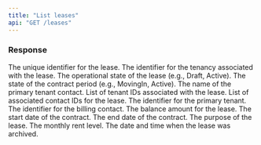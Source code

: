 ```yaml
---
title: "List leases"
api: "GET /leases"
---
```


### Response

<ResponseField name="id" type="string">
  The unique identifier for the lease.
</ResponseField>

<ResponseField name="tenancyId" type="string">
  The identifier for the tenancy associated with the lease.
</ResponseField>

<ResponseField name="operationalState" type="OperationalState">
  The operational state of the lease (e.g., Draft, Active).
</ResponseField>

<ResponseField name="contractPeriodState" type="ContractPeriodState (optional)">
  The state of the contract period (e.g., MovingIn, Active).
</ResponseField>

<ResponseField name="primaryTenantContactName" type="string (optional)">
  The name of the primary tenant contact.
</ResponseField>

<ResponseField name="tenantIds" type="Array of string">
  List of tenant IDs associated with the lease.
</ResponseField>

<ResponseField name="associatedContactIds" type="Array of string">
  List of associated contact IDs for the lease.
</ResponseField>

<ResponseField name="primaryTenantId" type="string (optional)">
  The identifier for the primary tenant.
</ResponseField>

<ResponseField name="billingContactId" type="string (optional)">
  The identifier for the billing contact.
</ResponseField>

<ResponseField name="balance" type="Money">
  The balance amount for the lease.
</ResponseField>

<ResponseField name="contractStart" type="LocalDate (optional)">
  The start date of the contract.
</ResponseField>

<ResponseField name="contractEnd" type="LocalDate (optional)">
  The end date of the contract.
</ResponseField>

<ResponseField name="purpose" type="SmartText (optional)">
  The purpose of the lease.
</ResponseField>

<ResponseField name="monthlyRentLevel" type="Money (optional)">
  The monthly rent level.
</ResponseField>

<ResponseField name="archivedAt" type="ZonedDateTime (optional)">
  The date and time when the lease was archived.
</ResponseField>
